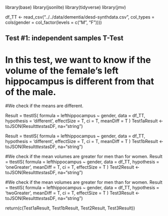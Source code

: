 
library(base)
library(jsonlite)
library(tidyverse)
library(jmv)

df_TT <- read_csv("../../data/dementia/desd-synthdata.csv",
                  col_types = cols(gender = col_factor(levels = c("M", "F"))))

## Test #1: independent samples T-Test
# In this test, we want to know if the volume of the female's left hippocampus is different from that of the male.
#We check if the means are different.

Result = ttestIS(
  formula = lefthippocampus ~ gender,
  data = df_TT,
  hypothesis = 'different',
  effectSize = T,
  ci = T,
  meanDiff = T
  )
Test1aResult <- toJSON(Result$ttest$asDF, na="string")


Result = ttestIS(
  formula = lefthippocampus ~ gender,
  data = df_TT,
  hypothesis = 'different',
  effectSize = T,
  ci = T,
  meanDiff = T
  )
Test1bResult <- toJSON(Result$ttest$asDF, na="string")

#We check if the mean volumes are greater for men than for women.
Result = ttestIS(
  formula = lefthippocampus ~ gender,
  data = df_TT,
  hypothesis = 'oneGreater',
  meanDiff = T,
  ci = T,
  effectSize = T
  )
Test2Result <- toJSON(Result$ttest$asDF, na="string")

#We check if the mean volumes are greater for men than for women.
Result = ttestIS(
  formula = lefthippocampus ~ gender,
  data = df_TT,
  hypothesis = 'twoGreater',
  meanDiff = T,
  ci = T,
  effectSize = T
  )
Test3Result <- toJSON(Result$ttest$asDF, na="string")

return(c(Test1aResult, Test1bResult, Test2Result, Test3Result))
